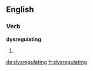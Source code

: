 ==English==

===Verb===
'''dysregulating'''

# {{present participle of|[[dysregulate]]}}

[[de:dysregulating]]
[[fr:dysregulating]]